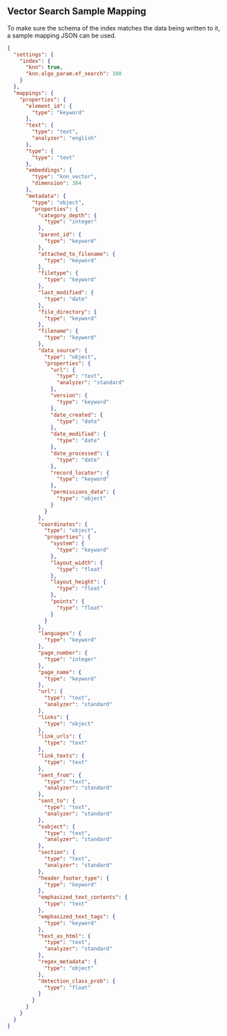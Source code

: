## Vector Search Sample Mapping

To make sure the schema of the index matches the data being written to it, a sample mapping JSON can be used.

```json Object description
{
  "settings": {
    "index": {
      "knn": true,
      "knn.algo_param.ef_search": 100
    }
  },
  "mappings": {
    "properties": {
      "element_id": {
        "type": "keyword"
      },
      "text": {
        "type": "text",
        "analyzer": "english"
      },
      "type": {
        "type": "text"
      },
      "embeddings": {
        "type": "knn_vector",
        "dimension": 384
      },
      "metadata": {
        "type": "object",
        "properties": {
          "category_depth": {
            "type": "integer"
          },
          "parent_id": {
            "type": "keyword"
          },
          "attached_to_filename": {
            "type": "keyword"
          },
          "filetype": {
            "type": "keyword"
          },
          "last_modified": {
            "type": "date"
          },
          "file_directory": {
            "type": "keyword"
          },
          "filename": {
            "type": "keyword"
          },
          "data_source": {
            "type": "object",
            "properties": {
              "url": {
                "type": "text",
                "analyzer": "standard"
              },
              "version": {
                "type": "keyword"
              },
              "date_created": {
                "type": "date"
              },
              "date_modified": {
                "type": "date"
              },
              "date_processed": {
                "type": "date"
              },
              "record_locator": {
                "type": "keyword"
              },
              "permissions_data": {
                "type": "object"
              }
            }
          },
          "coordinates": {
            "type": "object",
            "properties": {
              "system": {
                "type": "keyword"
              },
              "layout_width": {
                "type": "float"
              },
              "layout_height": {
                "type": "float"
              },
              "points": {
                "type": "float"
              }
            }
          },
          "languages": {
            "type": "keyword"
          },
          "page_number": {
            "type": "integer"
          },
          "page_name": {
            "type": "keyword"
          },
          "url": {
            "type": "text",
            "analyzer": "standard"
          },
          "links": {
            "type": "object"
          },
          "link_urls": {
            "type": "text"
          },
          "link_texts": {
            "type": "text"
          },
          "sent_from": {
            "type": "text",
            "analyzer": "standard"
          },
          "sent_to": {
            "type": "text",
            "analyzer": "standard"
          },
          "subject": {
            "type": "text",
            "analyzer": "standard"
          },
          "section": {
            "type": "text",
            "analyzer": "standard"
          },
          "header_footer_type": {
            "type": "keyword"
          },
          "emphasized_text_contents": {
            "type": "text"
          },
          "emphasized_text_tags": {
            "type": "keyword"
          },
          "text_as_html": {
            "type": "text",
            "analyzer": "standard"
          },
          "regex_metadata": {
            "type": "object"
          },
          "detection_class_prob": {
            "type": "float"
          }
        }
      }
    }
  }
}
```